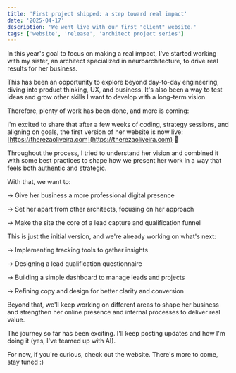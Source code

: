 ```yaml
---
title: 'First project shipped: a step toward real impact'
date: '2025-04-17'
description: 'We went live with our first "client" website.'
tags: ['website', 'release', 'architect project series']
---
```


In this year's goal to focus on making a real impact, I've started working with my sister, an architect specialized in neuroarchitecture, to drive real results for her business.

This has been an opportunity to explore beyond day-to-day engineering, diving into product thinking, UX, and business. It's also been a way to test ideas and grow other skills I want to develop with a long-term vision.

Therefore, plenty of work has been done, and more is coming:

I'm excited to share that after a few weeks of coding, strategy sessions, and aligning on goals, the first version of her website is now live: [https://therezaoliveira.com](https://therezaoliveira.com) 🎉

Throughout the process, I tried to understand her vision and combined it with some best practices to shape how we present her work in a way that feels both authentic and strategic.

With that, we want to:

→ Give her business a more professional digital presence

→ Set her apart from other architects, focusing on her approach

→ Make the site the core of a lead capture and qualification funnel

This is just the initial version, and we're already working on what's next:

→ Implementing tracking tools to gather insights

→ Designing a lead qualification questionnaire

→ Building a simple dashboard to manage leads and projects

→ Refining copy and design for better clarity and conversion

Beyond that, we'll keep working on different areas to shape her business and strengthen her online presence and internal processes to deliver real value.

The journey so far has been exciting. I'll keep posting updates and how I'm doing it (yes, I've teamed up with AI).

For now, if you're curious, check out the website. There's more to come, stay tuned :)